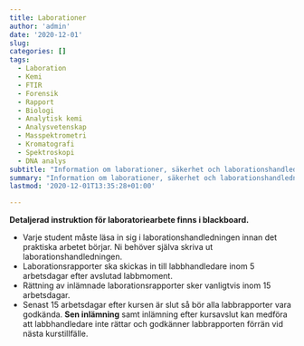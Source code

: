 ```yaml
---
title: Laborationer
author: 'admin'
date: '2020-12-01'
slug:
categories: []
tags:
  - Laboration
  - Kemi
  - FTIR
  - Forensik
  - Rapport
  - Biologi
  - Analytisk kemi
  - Analysvetenskap
  - Masspektrometri
  - Kromatografi
  - Spektroskopi
  - DNA analys
subtitle: "Information om laborationer, säkerhet och laborationshandledning"
summary: "Information om laborationer, säkerhet och laborationshandledning"
lastmod: '2020-12-01T13:35:28+01:00'

---
```

__Detaljerad instruktion för laboratoriearbete finns i blackboard.__

- Varje student måste läsa in sig i laborationshandledningen innan det praktiska arbetet börjar. Ni behöver själva skriva ut laborationshandledningen. 
- Laborationsrapporter ska skickas in till labbhandledare inom 5 arbetsdagar efter avslutad labbmoment.  
- Rättning av inlämnade laborationsrapporter sker vanligtvis inom 15 arbetsdagar.  
- Senast 15 arbetsdagar efter kursen är slut så bör alla labbrapporter vara godkända. __Sen inlämning__ samt inlämning efter kursavslut kan medföra att labbhandledare inte rättar och godkänner labbrapporten förrän vid nästa kurstillfälle.  






